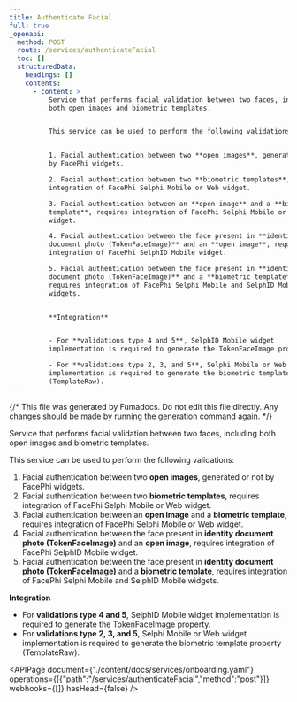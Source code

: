 ```yaml
---
title: Authenticate Facial
full: true
_openapi:
  method: POST
  route: /services/authenticateFacial
  toc: []
  structuredData:
    headings: []
    contents:
      - content: >
          Service that performs facial validation between two faces, including
          both open images and biometric templates.


          This service can be used to perform the following validations:


          1. Facial authentication between two **open images**, generated or not
          by FacePhi widgets.

          2. Facial authentication between two **biometric templates**, requires
          integration of FacePhi Selphi Mobile or Web widget.

          3. Facial authentication between an **open image** and a **biometric
          template**, requires integration of FacePhi Selphi Mobile or Web
          widget.

          4. Facial authentication between the face present in **identity
          document photo (TokenFaceImage)** and an **open image**, requires
          integration of FacePhi SelphID Mobile widget.

          5. Facial authentication between the face present in **identity
          document photo (TokenFaceImage)** and a **biometric template**,
          requires integration of FacePhi Selphi Mobile and SelphID Mobile
          widgets.


          **Integration**


          - For **validations type 4 and 5**, SelphID Mobile widget
          implementation is required to generate the TokenFaceImage property.

          - For **validations type 2, 3, and 5**, Selphi Mobile or Web widget
          implementation is required to generate the biometric template property
          (TemplateRaw).
---
```


{/* This file was generated by Fumadocs. Do not edit this file directly. Any changes should be made by running the generation command again. */}

Service that performs facial validation between two faces, including both open images and biometric templates.

This service can be used to perform the following validations:

1. Facial authentication between two **open images**, generated or not by FacePhi widgets.
2. Facial authentication between two **biometric templates**, requires integration of FacePhi Selphi Mobile or Web widget.
3. Facial authentication between an **open image** and a **biometric template**, requires integration of FacePhi Selphi Mobile or Web widget.
4. Facial authentication between the face present in **identity document photo (TokenFaceImage)** and an **open image**, requires integration of FacePhi SelphID Mobile widget.
5. Facial authentication between the face present in **identity document photo (TokenFaceImage)** and a **biometric template**, requires integration of FacePhi Selphi Mobile and SelphID Mobile widgets.

**Integration**

- For **validations type 4 and 5**, SelphID Mobile widget implementation is required to generate the TokenFaceImage property.
- For **validations type 2, 3, and 5**, Selphi Mobile or Web widget implementation is required to generate the biometric template property (TemplateRaw).


<APIPage document={"./content/docs/services/onboarding.yaml"} operations={[{"path":"/services/authenticateFacial","method":"post"}]} webhooks={[]} hasHead={false} />